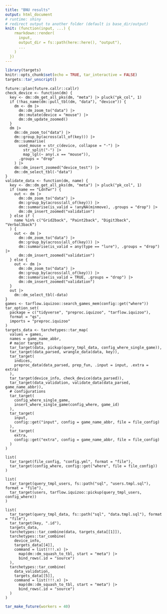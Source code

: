 ```yaml
---
title: "BNU results"
output: html_document
# runtime: shiny
# redirect output to another folder (default is base_dir/output)
knit: (function(input, ...) {
    rmarkdown::render(
      input,
      output_dir = fs::path(here::here(), "output"),
      ...
    )
  })
---
```


```r
library(targets)
knitr::opts_chunk$set(echo = TRUE, tar_interactive = FALSE)
targets::tar_unscript()
```

```targets
future::plan(future.callr::callr)
check_device <- function(dm) {
  key <- dm::dm_get_all_pks(dm, "meta") |> pluck("pk_col", 1)
  if (!has_name(dm::pull_tbl(dm, "data"), "device")) {
    dm <- dm |> 
      dm::dm_zoom_to("data") |> 
      dm::mutate(device = "mouse") |> 
      dm::dm_update_zoomed()
  }
  dm |> 
    dm::dm_zoom_to("data") |> 
    dm::group_by(across(all_of(key))) |> 
    dm::summarise(
      used_mouse = str_c(device, collapse = "-") |> 
        str_split("-") |> 
        map_lgl(~ any(.x == "mouse")), 
      .groups = "drop"
    ) |> 
    dm::dm_insert_zoomed("device_test") |> 
    dm::dm_select_tbl(-"data")
}
validate_data <- function(dm, name) {
  key <- dm::dm_get_all_pks(dm, "meta") |> pluck("pk_col", 1)
  if (name == "LdnTwr") {
    out <- dm |> 
      dm::dm_zoom_to("data") |> 
      dm::group_by(across(all_of(key))) |> 
      dm::summarise(is_valid = !anyNA(minmove), .groups = "drop") |> 
      dm::dm_insert_zoomed("validation")
  } else if (
    name %in% c("Grid2back", "Paint2back", "Digit3back", "Verbal3back")
  ) {
    out <- dm |> 
      dm::dm_zoom_to("data") |> 
      dm::group_by(across(all_of(key))) |> 
      dm::summarise(is_valid = any(type == "lure"), .groups = "drop") |> 
      dm::dm_insert_zoomed("validation")
  } else {
    out <- dm |> 
      dm::dm_zoom_to("data") |> 
      dm::group_by(across(all_of(key))) |> 
      dm::summarise(is_valid = TRUE, .groups = "drop") |> 
      dm::dm_insert_zoomed("validation")
  }
  out |> 
    dm::dm_select_tbl(-data)
}
games <- tarflow.iquizoo::search_games_mem(config::get("where"))
tar_option_set(
  package = c("tidyverse", "preproc.iquizoo", "tarflow.iquizoo"),
  format = "qs",
  imports = "preproc.iquizoo"
)
targets_data <- tarchetypes::tar_map(
  values = games,
  names = game_name_abbr,
  # major targets
  tar_target(data, pickup(query_tmpl_data, config_where_single_game)),
  tar_target(data_parsed, wrangle_data(data, key)),
  tar_target(
    indices,
    preproc_data(data_parsed, prep_fun, .input = input, .extra = extra)
  ),
  tar_target(device_info, check_device(data_parsed)),
  tar_target(data_validation, validate_data(data_parsed, game_name_abbr)),
  # configurations
  tar_target(
    config_where_single_game,
    insert_where_single_game(config_where, game_id)
  ),
  tar_target(
    input,
    config::get("input", config = game_name_abbr, file = file_config)
  ),
  tar_target(
    extra,
    config::get("extra", config = game_name_abbr, file = file_config)
  )
)
```

```targets
list(
  tar_target(file_config, "config.yml", format = "file"),
  tar_target(config_where, config::get("where", file = file_config))
)
```

```targets
list(
  tar_target(query_tmpl_users, fs::path("sql", "users.tmpl.sql"), format = "file"),
  tar_target(users, tarflow.iquizoo::pickup(query_tmpl_users, config_where))
)
```

```targets
list(
  tar_target(query_tmpl_data, fs::path("sql", "data.tmpl.sql"), format = "file"),
  tar_target(key, ".id"),
  targets_data,
  tarchetypes::tar_combine(data, targets_data[[1]]),
  tarchetypes::tar_combine(
    device_info,
    targets_data[[4]],
    command = list(!!!.x) |> 
      map(dm::dm_squash_to_tbl, start = "meta") |> 
      bind_rows(.id = "source")
  ),
  tarchetypes::tar_combine(
    data_validation,
    targets_data[[5]],
    command = list(!!!.x) |> 
      map(dm::dm_squash_to_tbl, start = "meta") |> 
      bind_rows(.id = "source")
  )
)
```

```r
tar_make_future(workers = 40)
```
